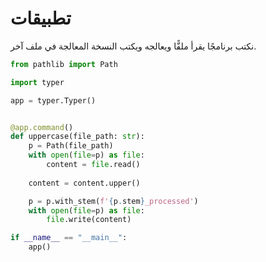 # تطبيقات {.unnumbered}

نكتب برنامجًا يقرأ ملفًّا ويعالجه ويكتب النسخة المعالجة في ملف آخر.

```python
from pathlib import Path

import typer

app = typer.Typer()


@app.command()
def uppercase(file_path: str):
    p = Path(file_path)
    with open(file=p) as file:
        content = file.read()
    
    content = content.upper()

    p = p.with_stem(f'{p.stem}_processed')
    with open(file=p) as file:
        file.write(content)

if __name__ == "__main__":
    app()
```